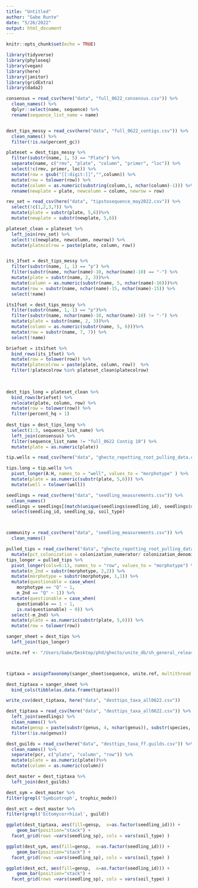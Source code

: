 ```yaml
---
title: "Untitled"
author: "Gabe Runte"
date: "5/26/2022"
output: html_document
---
```


```r
knitr::opts_chunk$set(echo = TRUE)

library(tidyverse)
library(phyloseq)
library(vegan)
library(here)
library(janitor)
library(gridExtra)
library(dada2)
```


```r
consensus = read_csv(here("data", "full_0622_consensus.csv")) %>% 
  clean_names() %>% 
  dplyr::select(name, sequence) %>% 
  rename(sequence_list_name = name)


dest_tips_messy = read_csv(here("data", "full_0622_contigs.csv")) %>% 
  clean_names() %>% 
  filter(!is.na(percent_gc)) 

plateset = dest_tips_messy %>% 
  filter(substr(name, 1, 5) == "Plate") %>% 
  separate(name, c("rmv", "plate", "column", "primer", "loc")) %>% 
  select(!c(rmv, primer, loc)) %>% 
  mutate(row = gsub("[[:digit:]]","",column)) %>% 
  mutate(row = tolower(row)) %>% 
  mutate(column = as.numeric(substring(column,1, nchar(column)-1))) %>% 
  rename(newplate = plate, newcolumn = column, newrow = row)

rev_set = read_csv(here("data", "tipstosequence_may2022.csv")) %>% 
  select(!c(1,2,3,7)) %>% 
  mutate(plate = substr(plate, 5,6))%>% 
  mutate(newplate = substr(newplate, 5,6))

plateset_clean = plateset %>% 
  left_join(rev_set) %>% 
  select(!c(newplate, newcolumn, newrow)) %>% 
  mutate(platecolrow = paste(plate, column, row))


its_1fset = dest_tips_messy %>% 
  filter(substr(name, 1, 1) == "p") %>% 
  filter(substr(name, nchar(name)-10, nchar(name)-10) == "-") %>% 
  mutate(plate = substr(name, 2, 3))%>% 
  mutate(column = as.numeric(substr(name, 5, nchar(name)-16)))%>% 
  mutate(row = substr(name, nchar(name)-15, nchar(name)-15)) %>% 
  select(!name)

its1fset = dest_tips_messy %>% 
  filter(substr(name, 1, 1) == "p")%>% 
  filter(substr(name, nchar(name)-10, nchar(name)-10) != "-") %>% 
  mutate(plate = substr(name, 2, 3))%>% 
  mutate(column = as.numeric(substr(name, 5, 6)))%>% 
  mutate(row = substr(name, 7, 7)) %>% 
  select(!name)

briefset = its1fset %>% 
  bind_rows(its_1fset) %>%  
  mutate(row = tolower(row)) %>% 
  mutate(platecolrow = paste(plate, column, row))  %>% 
  filter(!platecolrow %in% plateset_clean$platecolrow)

  
   
dest_tips_long = plateset_clean %>% 
  bind_rows(briefset) %>% 
  relocate(plate, column, row) %>% 
  mutate(row = tolower(row)) %>% 
  filter(percent_hq > 1)
  
dest_tips = dest_tips_long %>% 
  select(1:3, sequence_list_name) %>% 
  left_join(consensus) %>% 
  filter(sequence_list_name != "full_0622 Contig 10") %>% 
  mutate(plate = as.numeric(plate))
```


```r
tip.wells = read_csv(here("data", "ghecto_repotting_root_pulling_data.csv"))

tips.long = tip.wells %>% 
  pivot_longer(A:H, names_to = "well", values_to = "morphotype" ) %>% 
  mutate(plate = as.numeric(substr(plate, 5,6))) %>% 
  mutate(well = tolower(well))

seedlings = read_csv(here("data", "seedling_measurements.csv")) %>% 
  clean_names()
seedlings = seedlings[(match(unique(seedlings$seedling_id), seedlings$seedling_id)),] %>% 
  select(seedling_id, seedling_sp, soil_type)



community = read_csv(here("data", "seedling_measurements.csv")) %>% 
  clean_names()

pulled_tips = read_csv(here("data", "ghecto_repotting_root_pulling_data.csv")) %>% 
  mutate(pct_colonization = colonization_numerator/ colonization_denominator)
tips_longer = pulled_tips %>% 
  pivot_longer(cols=6:13, names_to = "row", values_to = "morphotype") %>% 
  mutate(m_2nd = substr(morphotype, 2,2)) %>% 
  mutate(morphotype = substr(morphotype, 1,1)) %>%
  mutate(questionable = case_when(
    morphotype == "Q" ~ 1,
    m_2nd == "Q" ~ 1)) %>% 
  mutate(questionable = case_when(
    questionable == 1 ~ 1,
    is.na(questionable) ~ 0)) %>% 
  select(-m_2nd) %>% 
  mutate(plate = as.numeric(substr(plate, 5,6))) %>%
  mutate(row = tolower(row))

sanger_sheet = dest_tips %>% 
  left_join(tips_longer)
```


```r
unite.ref <- "/Users/Gabe/Desktop/phd/ghecto/unite_db/sh_general_release_s_10.05.2021/sh_general_release_dynamic_s_10.05.2021.fasta"



tiptaxa = assignTaxonomy(sanger_sheet$sequence, unite.ref, multithread = TRUE, tryRC = TRUE)

dest_tiptaxa = sanger_sheet %>% 
  bind_cols(tibble(as.data.frame(tiptaxa)))

write_csv(dest_tiptaxa, here("data", "desttips_taxa_all0622.csv"))
```


```r
dest_tiptaxa = read_csv(here("data", "desttips_taxa_all0622.csv")) %>% 
  left_join(seedlings) %>% 
  clean_names() %>% 
  mutate(gensp = paste(substr(genus, 4, nchar(genus)), substr(species, 4, nchar(species)))) %>% 
  filter(!is.na(genus))

dest_guilds = read_csv(here("data", "desttips_taxa_ff.guilds.csv")) %>% 
  clean_names() %>% 
  separate(pcr, c("plate", "column", "row")) %>% 
  mutate(plate = as.numeric(plate))%>% 
  mutate(column = as.numeric(column))

dest_master = dest_tiptaxa %>% 
  left_join(dest_guilds)

dest_sym = dest_master %>% 
filter(grepl('Symbiotroph', trophic_mode))

dest_ect = dest_master %>% 
filter(grepl('Ectomycorrhizal', guild))
```


```r

ggplot(dest_tiptaxa, aes(fill=gensp,  x=as.factor(seedling_id))) + 
    geom_bar(position="stack") +
  facet_grid(rows =vars(seedling_sp), cols = vars(soil_type) )

ggplot(dest_sym, aes(fill=gensp,  x=as.factor(seedling_id))) + 
    geom_bar(position="stack") +
  facet_grid(rows =vars(seedling_sp), cols = vars(soil_type) )

ggplot(dest_ect, aes(fill=gensp,  x=as.factor(seedling_id))) + 
    geom_bar(position="stack") +
  facet_grid(rows =vars(seedling_sp), cols = vars(soil_type) )

```

